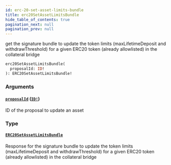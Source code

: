 ```yaml
---
id: erc-20-set-asset-limits-bundle
title: erc20SetAssetLimitsBundle
hide_table_of_contents: true
pagination_next: null
pagination_prev: null
---
```



get the signature bundle to update the token limits (maxLifetimeDeposit and withdrawThreshold) for a given ERC20 token (already allowlisted) in the collateral bridge

```graphql
erc20SetAssetLimitsBundle(
  proposalId: ID!
): ERC20SetAssetLimitsBundle!
```


### Arguments

#### [`proposalId`](#) ([`ID!`](/docs/testnet/graphql/scalars/id))

ID of the proposal to update an asset


### Type

#### [`ERC20SetAssetLimitsBundle`](/docs/testnet/graphql/objects/erc20-set-asset-limits-bundle)

Response for the signature bundle to update the token limits (maxLifetimeDeposit and withdrawThreshold) for a given ERC20 token (already allowlisted) in the collateral bridge




